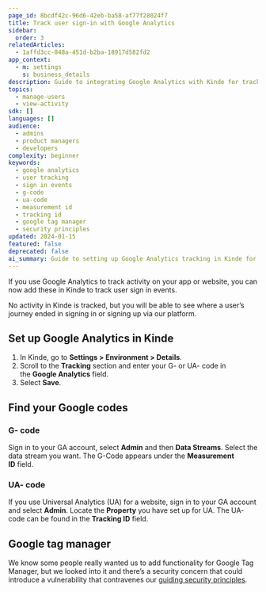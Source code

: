 ```yaml
---
page_id: 8bcdf42c-96d6-42eb-ba58-af77f28024f7
title: Track user sign-in with Google Analytics
sidebar:
  order: 3
relatedArticles:
  - 1affd3cc-848a-451d-b2ba-18917d582fd2
app_context:
  - m: settings
    s: business_details
description: Guide to integrating Google Analytics with Kinde for tracking user sign-in events and authentication analytics.
topics:
  - manage-users
  - view-activity
sdk: []
languages: []
audience:
  - admins
  - product managers
  - developers
complexity: beginner
keywords:
  - google analytics
  - user tracking
  - sign in events
  - g-code
  - ua-code
  - measurement id
  - tracking id
  - google tag manager
  - security principles
updated: 2024-01-15
featured: false
deprecated: false
ai_summary: Guide to setting up Google Analytics tracking in Kinde for user sign-in events including G-code and UA-code configuration and security considerations.
---
```


If you use Google Analytics to track activity on your app or website, you can now add these in Kinde to track user sign in events.

No activity in Kinde is tracked, but you will be able to see where a user’s journey ended in signing in or signing up via our platform.

## **Set up Google Analytics in Kinde**

1. In Kinde, go to **Settings > Environment > Details**.
2. Scroll to the **Tracking** section and enter your G- or UA- code in the **Google Analytics** field.
3. Select **Save**.

## **Find your Google codes**

### **G- code**

Sign in to your GA account, select **Admin** and then **Data Streams**. Select the data stream you want. The G-Code appears under the **Measurement ID** field.

### **UA- code**

If you use Universal Analytics (UA) for a website, sign in to your GA account and select **Admin**. Locate the **Property** you have set up for UA. The UA- code can be found in the **Tracking ID** field.

## **Google tag manager**

We know some people really wanted us to add functionality for Google Tag Manager, but we looked into it and there’s a security concern that could introduce a vulnerability that contravenes our [guiding security principles](/trust-center/security/security-at-kinde/).

